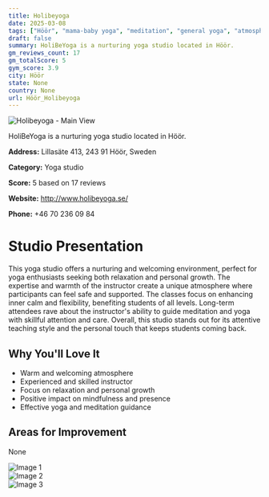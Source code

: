 ```yaml
---
title: Holibeyoga
date: 2025-03-08
tags: ["Höör", "mama-baby yoga", "meditation", "general yoga", "atmosphere", "Höör"]  
draft: false
summary: HoliBeYoga is a nurturing yoga studio located in Höör.
gm_reviews_count: 17
gm_totalScore: 5
gym_score: 3.9
city: Höör
state: None
country: None
url: Höör_Holibeyoga
---
```


<div className="aspect-[16/9] relative my-8">
  <img 
    src="https://lh5.googleusercontent.com/p/AF1QipPnqKjBoDxkVcwF77x4TlR45Q4yh6H9WUJNcw6M=w1920-h1080-k-no"
    alt="Holibeyoga - Main View"
    className="object-cover absolute inset-0 w-full h-full rounded-lg"
  />
</div>

HoliBeYoga is a nurturing yoga studio located in Höör.

**Address:** Lillasäte 413, 243 91 Höör, Sweden

**Category:** Yoga studio

**Score:** 5 based on 17 reviews

**Website:** http://www.holibeyoga.se/

**Phone:** +46 70 236 09 84

# Studio Presentation

This yoga studio offers a nurturing and welcoming environment, perfect for yoga enthusiasts seeking both relaxation and personal growth. The expertise and warmth of the instructor create a unique atmosphere where participants can feel safe and supported. The classes focus on enhancing inner calm and flexibility, benefiting students of all levels. Long-term attendees rave about the instructor's ability to guide meditation and yoga with skillful attention and care. Overall, this studio stands out for its attentive teaching style and the personal touch that keeps students coming back.



## Why You'll Love It

- Warm and welcoming atmosphere
- Experienced and skilled instructor
- Focus on relaxation and personal growth
- Positive impact on mindfulness and presence
- Effective yoga and meditation guidance

## Areas for Improvement

None

<div className="grid grid-cols-1 xl:grid-cols-2 gap-4 my-8">
<div className="aspect-[4/3] relative"><img src="https://lh5.googleusercontent.com/p/AF1QipMK2q9c4SiSdN6SOzubJ86e9RUuLmtlyRLvRTpB=w1920-h1080-k-no" alt="Image 1" className="object-cover absolute inset-0 w-full h-full rounded-lg" /></div>
<div className="aspect-[4/3] relative"><img src="https://lh5.googleusercontent.com/p/AF1QipOV0EkfRgbYKYm-6dxVSQ_RePDVJMZ9_mlRpesH=w1920-h1080-k-no" alt="Image 2" className="object-cover absolute inset-0 w-full h-full rounded-lg" /></div>
<div className="aspect-[4/3] relative"><img src="https://lh5.googleusercontent.com/p/AF1QipMtHLE86INoP3VpzNagdEZMrCfgzGJag8PP2UAU=w1920-h1080-k-no" alt="Image 3" className="object-cover absolute inset-0 w-full h-full rounded-lg" /></div>
</div>